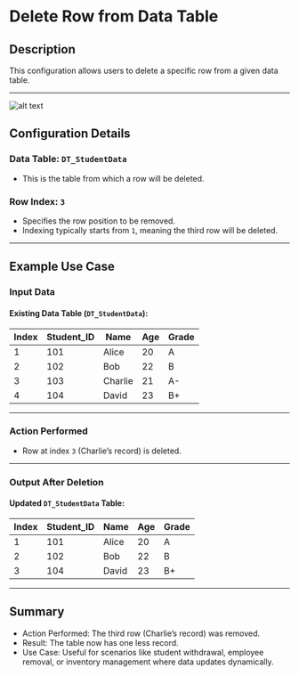 # Delete Row from Data Table

## Description

This configuration allows users to delete a specific row from a given data table.

---
![alt text](../../../assets/datatable/delete-row-from-data-table.png)

## Configuration Details

### Data Table: `DT_StudentData`

- This is the table from which a row will be deleted.

### Row Index: `3`

- Specifies the row position to be removed.
- Indexing typically starts from `1`, meaning the third row will be deleted.

---

## Example Use Case

### Input Data

#### Existing Data Table (`DT_StudentData`):

| Index | Student_ID | Name    | Age | Grade |
|-------|------------|--------|-----|-------|
| 1     | 101        | Alice  | 20  | A     |
| 2     | 102        | Bob    | 22  | B     |
| 3     | 103        | Charlie | 21  | A-    |
| 4     | 104        | David  | 23  | B+    |

---

### Action Performed

- Row at index `3` (Charlie’s record) is deleted.

---

### Output After Deletion

#### Updated `DT_StudentData` Table:

| Index | Student_ID | Name    | Age | Grade |
|-------|------------|--------|-----|-------|
| 1     | 101        | Alice  | 20  | A     |
| 2     | 102        | Bob    | 22  | B     |
| 3     | 104        | David  | 23  | B+    |

---

## Summary

- Action Performed: The third row (Charlie’s record) was removed.
- Result: The table now has one less record.
- Use Case: Useful for scenarios like student withdrawal, employee removal, or inventory management where data updates dynamically.